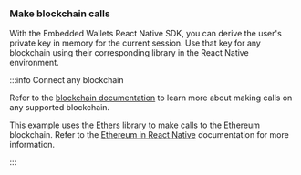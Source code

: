 ### Make blockchain calls

With the Embedded Wallets React Native SDK, you can derive the user's private key in memory for the
current session. Use that key for any blockchain using their corresponding library in the React
Native environment.

:::info Connect any blockchain

Refer to the [blockchain documentation](/embedded-wallets/connect-blockchain/) to learn more about making calls on
any supported blockchain.

This example uses the [Ethers](https://docs.ethers.org/v5/cookbook/react-native/) library
to make calls to the Ethereum blockchain. Refer to the
[Ethereum in React Native](/embedded-wallets/connect-blockchain/evm/ethereum/react-native/) documentation
for more information.

:::